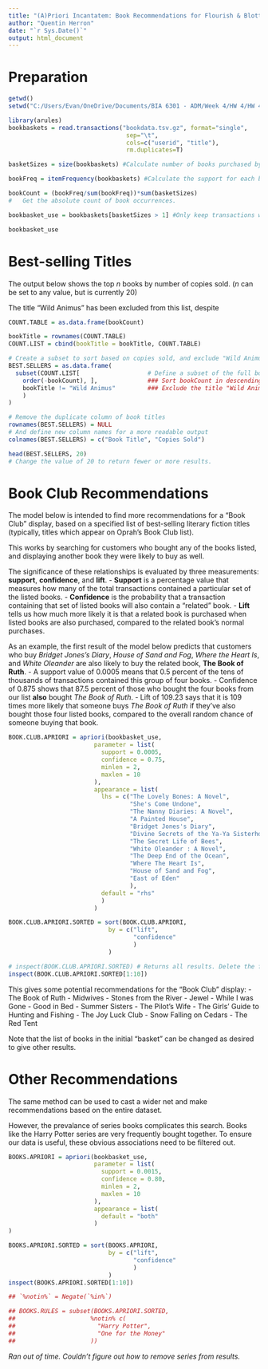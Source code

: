 ```yaml
---
title: "(A)Priori Incantatem: Book Recommendations for Flourish & Blotts"
author: "Quentin Herron"
date: "`r Sys.Date()`"
output: html_document
---
```


# Preparation

```r
getwd()
setwd("C:/Users/Evan/OneDrive/Documents/BIA 6301 - ADM/Week 4/HW 4/HW 4 Git/data")

library(arules) 
bookbaskets = read.transactions("bookdata.tsv.gz", format="single",
                                 sep="\t", 
                                 cols=c("userid", "title"),
                                 rm.duplicates=T)

basketSizes = size(bookbaskets) #Calculate number of books purchased by "userID"

bookFreq = itemFrequency(bookbaskets) #Calculate the support for each book title 

bookCount = (bookFreq/sum(bookFreq))*sum(basketSizes) 
#   Get the absolute count of book occurrences. 

bookbasket_use = bookbaskets[basketSizes > 1] #Only keep transactions with more than one book purchased. 

bookbasket_use
```

# Best-selling Titles

The output below shows the top *n* books by number of copies sold. (*n* can be set to any value, but is currently 20)

The title "Wild Animus" has been excluded from this list, despite 

```r
COUNT.TABLE = as.data.frame(bookCount)

bookTitle = rownames(COUNT.TABLE)
COUNT.LIST = cbind(bookTitle = bookTitle, COUNT.TABLE)

# Create a subset to sort based on copies sold, and exclude "Wild Animus".
BEST.SELLERS = as.data.frame(
  subset(COUNT.LIST[                   # Define a subset of the full book list by the criteria below
    order(-bookCount), ],              ### Sort bookCount in descending order
    bookTitle != "Wild Animus"         ### Exclude the title "Wild Animus"
    )
) 

# Remove the duplicate column of book titles
rownames(BEST.SELLERS) = NULL
# And define new column names for a more readable output
colnames(BEST.SELLERS) = c("Book Title", "Copies Sold")

head(BEST.SELLERS, 20)
# Change the value of 20 to return fewer or more results.
```

# Book Club Recommendations

The model below is intended to find more recommendations for a "Book Club" display, based on a specified list of best-selling literary fiction titles (typically, titles which appear on Oprah's Book Club list).

This works by searching for customers who bought any of the books listed, and displaying another book they were likely to buy as well.

The significance of these relationships is evaluated by three measurements: **support**, **confidence**, and **lift**.
- **Support** is a percentage value that measures how many of the total transactions contained a particular set of the listed books.
- **Confidence** is the probability that a transaction containing that set of listed books will also contain a "related" book.
- **Lift** tells us how much more likely it is that a related book is purchased when listed books are also purchased, compared to the related book's normal purchases.

As an example, the first result of the model below predicts that customers who buy *Bridget Jones's Diary*, *House of Sand and Fog*, *Where the Heart Is*, and *White Oleander* are also likely to buy the related book, **The Book of Ruth**.
- A support value of 0.0005 means that 0.5 percent of the tens of thousands of transactions contained this group of four books.
- Confidence of 0.875 shows that 87.5 percent of those who bought the four books from our list **also** bought *The Book of Ruth*.
- Lift of 109.23 says that it is 109 times more likely that someone buys *The Book of Ruth* if they've also bought those four listed books, compared to the overall random chance of someone buying that book.

```r
BOOK.CLUB.APRIORI = apriori(bookbasket_use,
                        parameter = list(
                          support = 0.0005,
                          confidence = 0.75,
                          minlen = 2,
                          maxlen = 10
                        ),
                        appearance = list(
                          lhs = c("The Lovely Bones: A Novel",
                                  "She's Come Undone",
                                  "The Nanny Diaries: A Novel",
                                  "A Painted House",
                                  "Bridget Jones's Diary",
                                  "Divine Secrets of the Ya-Ya Sisterhood: A Novel",
                                  "The Secret Life of Bees",
                                  "White Oleander : A Novel",
                                  "The Deep End of the Ocean",
                                  "Where The Heart Is",
                                  "House of Sand and Fog",
                                  "East of Eden"
                                  ),
                          default = "rhs"
                          )
                        )

BOOK.CLUB.APRIORI.SORTED = sort(BOOK.CLUB.APRIORI,
                            by = c("lift",
                                   "confidence"
                                   )
                            )

# inspect(BOOK.CLUB.APRIORI.SORTED) # Returns all results. Delete the first #
inspect(BOOK.CLUB.APRIORI.SORTED[1:10])
```

This gives some potential recommendations for the "Book Club" display:
- The Book of Ruth
- Midwives
- Stones from the River
- Jewel
- While I was Gone
- Good in Bed
- Summer Sisters
- The Pilot's Wife
- The Girls' Guide to Hunting and Fishing
- The Joy Luck Club
- Snow Falling on Cedars
- The Red Tent

Note that the list of books in the initial "basket" can be changed as desired to give other results.


# Other Recommendations

The same method can be used to cast a wider net and make recommendations based on the entire dataset.

However, the prevalance of series books complicates this search. Books like the Harry Potter series are very frequently bought together. To ensure our data is useful, these obvious associations need to be filtered out.

```r
BOOKS.APRIORI = apriori(bookbasket_use,
                        parameter = list(
                          support = 0.0015,
                          confidence = 0.80,
                          minlen = 2,
                          maxlen = 10
                        ),
                        appearance = list(
                          default = "both"
                        )
)

BOOKS.APRIORI.SORTED = sort(BOOKS.APRIORI,
                            by = c("lift",
                                   "confidence"
                                   )
                            )
inspect(BOOKS.APRIORI.SORTED[1:10])

## `%notin%` = Negate(`%in%`)

## BOOKS.RULES = subset(BOOKS.APRIORI.SORTED, 
##                     %notin% c(
##                       "Harry Potter",
##                       "One for the Money"
##                     ))
```

*Ran out of time. Couldn't figure out how to remove series from results.*


